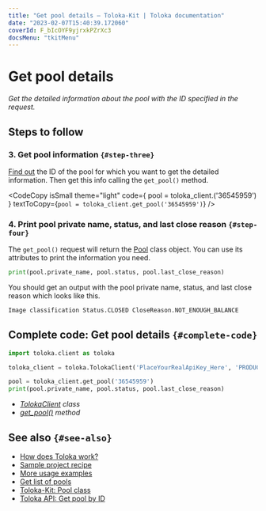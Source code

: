 ```yaml
---
title: "Get pool details — Toloka-Kit | Toloka documentation"
date: "2023-02-07T15:40:39.172060"
coverId: F_bIcOYF9yjrxkPZrXc3
docsMenu: "tkitMenu"
---
```



# Get pool details

_Get the detailed information about the pool with the ID specified in the request._

## Steps to follow

<Import/>

<Instantiate/>

### 3. Get pool information `{#step-three}`

[Find out](/docs/toloka-kit/recipes/get-pools) the ID of the pool for which you want to get the detailed information. Then get this info calling the `get_pool()` method.

<CodeCopy
  isSmall
  theme="light"
  code={
    <HighlightChildren language="python">
      pool = toloka_client.<Term term="get_pool"><GetPool/></Term>('36545959')
    </HighlightChildren>
  }
  textToCopy={`pool = toloka_client.get_pool('36545959')`}
/>

### 4. Print pool private name, status, and last close reason `{#step-four}`

The `get_pool()` request will return the [Pool](/docs/toloka-kit/reference/toloka.client.pool.Pool) class object. You can use its attributes to print the information you need.

```python
print(pool.private_name, pool.status, pool.last_close_reason)
```

You should get an output with the pool private name, status, and last close reason which looks like this.

```bash
Image classification Status.CLOSED CloseReason.NOT_ENOUGH_BALANCE
```

## Complete code: Get pool details `{#complete-code}`

```python
import toloka.client as toloka

toloka_client = toloka.TolokaClient('PlaceYourRealApiKey_Here', 'PRODUCTION')

pool = toloka_client.get_pool('36545959')
print(pool.private_name, pool.status, pool.last_close_reason)
```

<Note mode="tip" title="List of classes and methods used in this recipe">

- _[TolokaClient](/docs/toloka-kit/reference/toloka.client.TolokaClient) class_
- _[get_pool()](/docs/toloka-kit/reference/toloka.client.TolokaClient.get_pool) method_

</Note>

## See also `{#see-also}`

- [How does Toloka work?](/docs/guide/overview)
- [Sample project recipe](/docs/toloka-kit/recipes/learn-basics)
- [More usage examples](/docs/toloka-kit/recipes/use-cases)
- [Get list of pools](/docs/toloka-kit/recipes/get-pools)
- [Toloka-Kit: Pool class](/docs/toloka-kit/reference/toloka.client.pool.Pool)
- [Toloka API: Get pool by ID](https://toloka.ai/docs/api/api-reference/#get-/pools/-id-)
